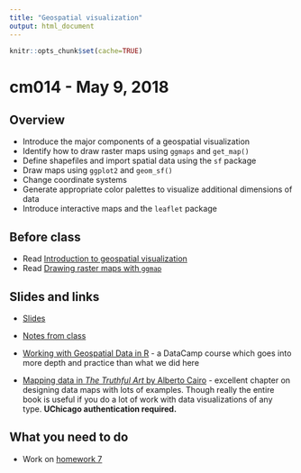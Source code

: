 ```yaml
---
title: "Geospatial visualization"
output: html_document
---
```


```r
knitr::opts_chunk$set(cache=TRUE)
```

# cm014 - May 9, 2018

## Overview

* Introduce the major components of a geospatial visualization
* Identify how to draw raster maps using `ggmaps` and `get_map()`
* Define shapefiles and import spatial data using the `sf` package
* Draw maps using `ggplot2` and `geom_sf()`
* Change coordinate systems
* Generate appropriate color palettes to visualize additional dimensions of data
* Introduce interactive maps and the `leaflet` package

## Before class

* Read [Introduction to geospatial visualization](geoviz_intro.html)
* Read [Drawing raster maps with `ggmap`](geoviz_ggmap.html)

## Slides and links

* [Slides](extras/cm014_slides.html)
* [Notes from class](dataviz_geospatial.html)

* [Working with Geospatial Data in R](https://www.datacamp.com/courses/working-with-geospatial-data-in-r) - a DataCamp course which goes into more depth and practice than what we did here
* [Mapping data in *The Truthful Art* by Alberto Cairo](http://proquestcombo.safaribooksonline.com.proxy.uchicago.edu/book/databases-and-reporting-tools/9780133440492/part-iii-functional/ch10_html) - excellent chapter on designing data maps with lots of examples. Though really the entire book is useful if you do a lot of work with data visualizations of any type. **UChicago authentication required.**

## What you need to do

* Work on [homework 7](hw07-distrib-learn-geospatial.html)

